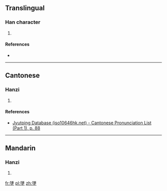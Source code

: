 ==Translingual==

===Han character===
{{Han char|rn=32|rad=土|as=10|sn=13|four=|canj=弓十土 (NJG)|ids=⿱[[陣]][[土]]}}

# {{defn|Han|sort=土10}}

====References====
* {{Han ref|kx=0236.260|dkj=05365|dj=0474.160|hdz=10469.030|uh=5866|ud=22630}}

----

==Cantonese==

===Hanzi===
{{yue-hanzi|jyut=[[zan6]]|y=jan6}}

# {{defn|lang=yue|sort=土10}}

====References====
*[http://www.iso10646hk.net/jp/document/download.jsp Jyutping Database (iso10646hk.net) - Cantonese Pronunciation List (Part 1), p. 88]

----

==Mandarin==

===Hanzi===
{{cmn-hanzi|pin=[[zhèn]] ([[zhen4]])|wg=chen<sup>4</sup>}}

# {{defn|lang=cmn|sort=土10}}

[[fr:塦]]
[[pl:塦]]
[[zh:塦]]